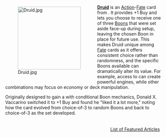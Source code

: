 <div style="float: left; margin: 0.5em 0.9em 0.4em 0;">[[File:Druid.jpg|200px]]</div>

'''[[Druid]]''' is an [[Action]]-[[Fate]] card from {{Set|Nocturne}}. It provides +1 Buy and lets you choose to receive one of three [[Boon]]s that were set aside face-up during setup, leaving the chosen Boon in place for future use. This makes Druid unique among [[Fate]] cards as it offers consistent choice rather than randomness, and the specific Boons available can dramatically alter its value. For example, access to {{Boon|The Swamp's Gift}} can create powerful {{Card|Will-o'-Wisp}} engines, while other combinations may focus on economy or deck manipulation.

Originally designed to gain a {{Card|Silver}} with conditional Boon mechanics, Donald X. Vaccarino switched it to +1 Buy and found he "liked it a lot more," noting how the card evolved from choice-of-3 to random Boons and back to choice-of-3 as the set developed.

<div style="float: right; margin: 0.5em 0.9em 0.4em 0;">[[List of Featured Articles]]</div>
